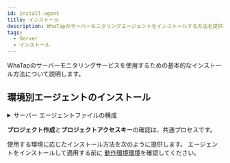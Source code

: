 ```yaml
---
id: install-agent
title: インストール
description: WhaTapのサーバーモニタリングエージェントをインストールする方法を提供します。
tags:
  - Server
  - インストール
---
```



WhaTapのサーバーモニタリングサービスを使用するための基本的なインストール方法について説明します。


<Agentsignupguide />   

<Youtube ko='ZLPbs0jnF9k' en='GHev0jbMrIQ' ja='GHev0jbMrIQ' />


<Createprojectv2 />


<Accesskey />

## 環境別エージェントのインストール

<details>
<summary>サーバー エージェントファイルの構成</summary>


<Svcpf /> 


<Svlfcpf />  


<Svwcpf /> 

</details>

**プロジェクト作成**と**プロジェクトアクセスキー**の確認は、共通プロセスです。 

使用する環境に応じたインストール方法を次のように提供します。 エージェントをインストールして適用する前に [動作環境環境](supported-spec)を確認してください。

<DocCardList/>
